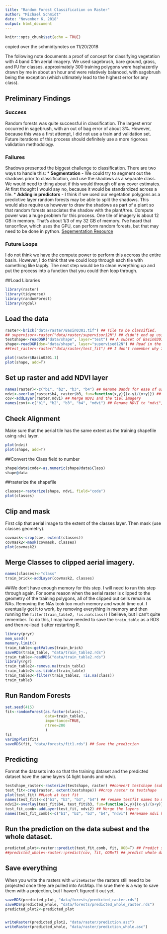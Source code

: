```yaml
---
title: "Random Forest Classification on Raster"
author: "Michael Schmidt"
date: "November 6, 2018"
output: html_document
---
```


```r
knitr::opts_chunk$set(echo = TRUE)
```

copied over the schmidtynotes on 11/20/2018

The following note documents a proof of concept for classifying vegetation with 4 band 0.1m aerial imagery. We used sagebrush, bare ground, grass, and PJ for classes.  approximately 300 training polygons were haphazerdly drawn by me in about an hour and were relatively balanced, with sagebrush being the exception (which ultimately lead to the highest error for any class).  

## Preliminary Findings
### Success
Random forests was quite successful in classification. The largest error occurred in sagebrush, with an out of bag error of about 3%.  However, because this was a first attempt, I did not use a train and validation set.  Future iterations of this process should definitely use a more rigorous validation methodology. 

### Failures
Shadows presented the biggest challenge to classification.  There  are two ways to handle this:
* **Segmentation** - We could try to segment out the shadows prior to classification, and use the shadows as a separate class.  We would need to thing about if this would through off any cover estimates.  At first thought I would say no, because it would be standardized across a tile. 
* **Adding in predictors** - I think if we used our vegetation polygons as a predictive layer random forests may be able to split the shadows.  This would also require us however to draw the shadows as part of a plant so that random forests associates the shadow with the plant/tree. 
Compute power was a huge problem for this process.  One tile of imagery is about 12 GB in memory. That's about 1/3 of my 32 GB of memory.  I've heard that tensorflow, which uses the GPU, can perform random forests, but that may need to be done in python.  [Segementation Resource](https://fickse.wordpress.com/2015/06/18/quick-and-dirty-object-based-segmentation-in-r/)

### Future Loops
I do not think we have the compute power to perform this accross the entire basin. However, I do think that we could loop through each tile with something like lapply.  The next step would be to clean everything up and put the process into a function that you could then loop through. 


##Load Libraries
```r
library(raster)
library(tidyverse)
library(randomForest)
library(rgdal)
```

## Load the data
```r
raster<-brick("data/raster/Basin0301.tif") ## Tile to be classified. 
## supervisor<-raster("data/raster/supervisor12N") ## didn't end up using this layer because rasters on a 0.1m scale in ArcMap can't be merged in r because of the decimal error. This applies to test raster as well. 
testshape<-readOGR("data/shape", layer="test") ## A subset of Basin0301.tif so that we didn't have to run the prediciton on the whole raster.
shape<-readOGR(dsn="data/shape", layer="supervised12N") ## Read in the classification polygons
##test_raster<-raster("data/raster/test_fit") ## I don't remember why I loaded this????
```

```r
plot(raster$Basin0301.1)
plot(shape, add=T)
```

## Set up raster and add NDVI layer
```r
names(raster)<-c("b1", "b2", "b3", "b4") ## Rename Bands for ease of use
ndvi<-overlay(raster$b4, raster$b3, fun=function(x,y){(x-y)/(x+y)}) ## Create a NDVI layer
cov<-addLayer(raster,ndvi) ## Merge NDVI and the tiel imagery
names(cov)<-c("b1", "b2", "b3", "b4", "ndvi") ## Rename NDVI to "ndvi", all other layers stay the samel.

```

## Check Alignment
Make sure that the aerial tile  has the same extent as the training shapefile using `ndvi` layer. 
```r
plot(ndvi)
plot(shape, add=T)
```

##Convert the Class field to number
```r
shape@data$code<-as.numeric(shape@data$Class)
shape@data
```

##rasterize the shapefile
```r
classes<-rasterize(shape, ndvi, field="code")
plot(classes)
```

## Clip and mask
First clip that aerial image to the extent of the classes layer. Then mask (use classes geometry).  
```r
covmask<-crop(cov, extent(classes))
covmask2<-mask(covmask, classes)
plot(covmask2)
```

## Merge Classes to clipped aerial imagery. 
```r
names(classes)<-"class"
train_brick<-addLayer(covmask2, classes)
```


##We don't have enough memory for this step. 
I will need to run this step through again.  For some reason when the aerial raster is clipped to the geometry of the training polygons, all of the clipped out cells remain as NAs. Removing the NAs took too much memory and would time out. I eventually got it to work, by removing everything in memory and then running the `filter(train_table2, !is.na(class))` I believe, but I can't quite remember.  To do this, I may have needed to save the `train_table` as a RDS and then re-load it after restarting R. 
```r
library(pryr)
mem_used()
memory.limit()
train_table<-getValues(train_brick)
saveRDS(train_table, "data/train_table2.rds")
train_table<-readRDS("data/train_table2.rds")
library(rgr)
train_table2<-remove.na(train_table)
train_table2<-as.tibble(train_table)
train_table3<-filter(train_table2, !is.na(class))
train_table3

```

## Run Random Forests
```r
set.seed(415)
fit<-randomForest(as.factor(class)~.,
                  data=train_table3, 
                  importance=TRUE,
                  ntree=200
                  )
fit
varImpPlot(fit)
saveRDS(fit, "data/forests/fit1.rds") ## Save the prediction
```

## Predicting

Format the datasets into so that the training dataset and the predicted dataset have the same layers (4 light bands and ndvi). 

```r
testshape_raster<-rasterize(testshape, raster) ##convert testshape (subset of aerial imagery) to raster with same pixel size as raster. 
test_fit<-crop(raster, extent(testshape)) ##crop raster to testshape
plot(test_fit) ##Look at test fit
names(test_fit)<-c("b1", "b2", "b3", "b4") ## rename testfit names to match training set. 
ndvi2<-overlay(test_fit$b4, test_fit$b3, fun=function(x,y){(x-y)/(x+y)}) ## add ndvi
test_fit_comb<-addLayer(test_fit, ndvi2) ## Merge the layers
names(test_fit_comb)<-c("b1", "b2", "b3", "b4", "ndvi") ##rename ndvi header to ndvi. 

```

## Run the prediction on the data subest and the whole dataset. 
```r
predicted_plot<-raster::predict(test_fit_comb, fit, OOB=T) ## Predict subset
##predicted_whole<-raster::predict(cov, fit, OOB=T) ## predict whole dataset - This takes over an hour with a 32GB machine. 

```


## Save everything 
When you write the rasters with `writeRaster` the rasters still need to be projected once they are pulled into ArcMap.  I'm srue there is a way to save them with a projection, but I haven't figured it out yet. 
```r
saveRDS(predicted_plot, "data/forests/predicted_raster.rds")
saveRDS(predicted_whole, "data/forests/predicted_whole_raster.rds")
predicted_plot2<-predicted_plot


writeRaster(predicted_plot2, "data/raster/prediction.asc")
writeRaster(predicted_whole, "data/raster/prediction_whole.asc")
```

